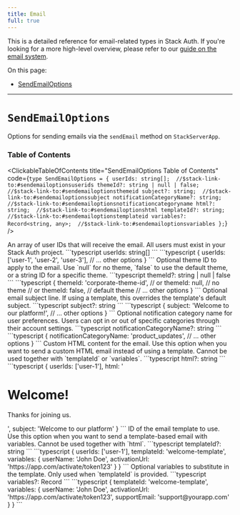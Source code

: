 ```yaml
---
title: Email
full: true
---
```


This is a detailed reference for email-related types in Stack Auth. If you're looking for a more high-level overview, please refer to our [guide on the email system](../../concepts/emails.mdx).

On this page:
- [SendEmailOptions](#sendemailoptions)

---

# `SendEmailOptions`

Options for sending emails via the `sendEmail` method on `StackServerApp`.

### Table of Contents

<ClickableTableOfContents title="SendEmailOptions Table of Contents" code={`type SendEmailOptions = {
  userIds: string[];  //$stack-link-to:#sendemailoptionsuserids
  themeId?: string | null | false;  //$stack-link-to:#sendemailoptionsthemeid
  subject?: string;  //$stack-link-to:#sendemailoptionssubject
  notificationCategoryName?: string;  //$stack-link-to:#sendemailoptionsnotificationcategoryname
  html?: string;  //$stack-link-to:#sendemailoptionshtml
  templateId?: string;  //$stack-link-to:#sendemailoptionstemplateid
  variables?: Record<string, any>;  //$stack-link-to:#sendemailoptionsvariables
};`} />

<CollapsibleTypesSection type="sendEmailOptions" property="userIds" defaultOpen={false}>
  <MethodLayout>
    <MethodContent>
      An array of user IDs that will receive the email. All users must exist in your Stack Auth project.
    </MethodContent>
    <MethodAside>
      <AsideSection title="Type">
        ```typescript
        userIds: string[]
        ```
      </AsideSection>
      <AsideSection title="Example">
        ```typescript
        {
          userIds: ['user-1', 'user-2', 'user-3'],
          // ... other options
        }
        ```
      </AsideSection>
    </MethodAside>
  </MethodLayout>
</CollapsibleTypesSection>

<CollapsibleTypesSection type="sendEmailOptions" property="themeId" defaultOpen={false}>
  <MethodLayout>
    <MethodContent>
      Optional theme ID to apply to the email. Use `null` for no theme, `false` to use the default theme, or a string ID for a specific theme.
    </MethodContent>
    <MethodAside>
      <AsideSection title="Type">
        ```typescript
        themeId?: string | null | false
        ```
      </AsideSection>
      <AsideSection title="Example">
        ```typescript
        {
          themeId: 'corporate-theme-id',
          // or
          themeId: null, // no theme
          // or  
          themeId: false, // default theme
          // ... other options
        }
        ```
      </AsideSection>
    </MethodAside>
  </MethodLayout>
</CollapsibleTypesSection>

<CollapsibleTypesSection type="sendEmailOptions" property="subject" defaultOpen={false}>
  <MethodLayout>
    <MethodContent>
      Optional email subject line. If using a template, this overrides the template's default subject.
    </MethodContent>
    <MethodAside>
      <AsideSection title="Type">
        ```typescript
        subject?: string
        ```
      </AsideSection>
      <AsideSection title="Example">
        ```typescript
        {
          subject: 'Welcome to our platform!',
          // ... other options
        }
        ```
      </AsideSection>
    </MethodAside>
  </MethodLayout>
</CollapsibleTypesSection>

<CollapsibleTypesSection type="sendEmailOptions" property="notificationCategoryName" defaultOpen={false}>
  <MethodLayout>
    <MethodContent>
      Optional notification category name for user preferences. Users can opt in or out of specific categories through their account settings.
    </MethodContent>
    <MethodAside>
      <AsideSection title="Type">
        ```typescript
        notificationCategoryName?: string
        ```
      </AsideSection>
      <AsideSection title="Example">
        ```typescript
        {
          notificationCategoryName: 'product_updates',
          // ... other options
        }
        ```
      </AsideSection>
    </MethodAside>
  </MethodLayout>
</CollapsibleTypesSection>

<CollapsibleTypesSection type="sendEmailOptions" property="html" defaultOpen={false}>
  <MethodLayout>
    <MethodContent>
      Custom HTML content for the email. Use this option when you want to send a custom HTML email instead of using a template. Cannot be used together with `templateId` or `variables`.
    </MethodContent>
    <MethodAside>
      <AsideSection title="Type">
        ```typescript
        html?: string
        ```
      </AsideSection>
      <AsideSection title="Example">
        ```typescript
        {
          userIds: ['user-1'],
          html: '<h1>Welcome!</h1><p>Thanks for joining us.</p>',
          subject: 'Welcome to our platform'
        }
        ```
      </AsideSection>
    </MethodAside>
  </MethodLayout>
</CollapsibleTypesSection>

<CollapsibleTypesSection type="sendEmailOptions" property="templateId" defaultOpen={false}>
  <MethodLayout>
    <MethodContent>
      ID of the email template to use. Use this option when you want to send a template-based email with variables. Cannot be used together with `html`.
    </MethodContent>
    <MethodAside>
      <AsideSection title="Type">
        ```typescript
        templateId?: string
        ```
      </AsideSection>
      <AsideSection title="Example">
        ```typescript
        {
          userIds: ['user-1'],
          templateId: 'welcome-template',
          variables: {
            userName: 'John Doe',
            activationUrl: 'https://app.com/activate/token123'
          }
        }
        ```
      </AsideSection>
    </MethodAside>
  </MethodLayout>
</CollapsibleTypesSection>

<CollapsibleTypesSection type="sendEmailOptions" property="variables" defaultOpen={false}>
  <MethodLayout>
    <MethodContent>
      Optional variables to substitute in the template. Only used when `templateId` is provided.
    </MethodContent>
    <MethodAside>
      <AsideSection title="Type">
        ```typescript
        variables?: Record<string, any>
        ```
      </AsideSection>
      <AsideSection title="Example">
        ```typescript
        {
          templateId: 'welcome-template',
          variables: {
            userName: 'John Doe',
            activationUrl: 'https://app.com/activate/token123',
            supportEmail: 'support@yourapp.com'
          }
        }
        ```
      </AsideSection>
    </MethodAside>
  </MethodLayout>
</CollapsibleTypesSection>
